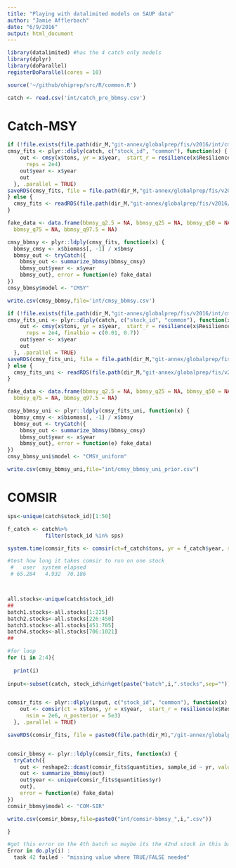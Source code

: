 ```yaml
---
title: "Playing with datalimited models on SAUP data"
author: "Jamie Afflerbach"
date: "6/9/2016"
output: html_document
---
```


```r

library(datalimited) #has the 4 catch only models
library(dplyr)
library(doParallel)
registerDoParallel(cores = 10)

source('~/github/ohiprep/src/R/common.R')

```


```r

catch <- read.csv('int/catch_pre_bbmsy.csv')

```

# Catch-MSY

```r

if (!file.exists(file.path(dir_M,"git-annex/globalprep/fis/v2016/int/cmsy-fits.rds"))) {
cmsy_fits <- plyr::dlply(catch, c("stock_id", "common"), function(x) {
    out <- cmsy(x$tons, yr = x$year,  start_r = resilience(x$Resilience[1]), 
      reps = 2e4)
    out$year <- x$year
    out
  }, .parallel = TRUE)
saveRDS(cmsy_fits, file = file.path(dir_M,"git-annex/globalprep/fis/v2016/int/cmsy-fits.rds"))
} else {
  cmsy_fits <- readRDS(file.path(dir_M,"git-annex/globalprep/fis/v2016/int/cmsy-fits.rds"))
}

fake_data <- data.frame(bbmsy_q2.5 = NA, bbmsy_q25 = NA, bbmsy_q50 = NA, 
  bbmsy_q75 = NA, bbmsy_q97.5 = NA)

cmsy_bbmsy <- plyr::ldply(cmsy_fits, function(x) {
  bbmsy_cmsy <- x$biomass[, -1] / x$bmsy
  bbmsy_out <- tryCatch({
    bbmsy_out <- summarize_bbmsy(bbmsy_cmsy)
    bbmsy_out$year <- x$year
    bbmsy_out}, error = function(e) fake_data)
})
cmsy_bbmsy$model <- "CMSY"

write.csv(cmsy_bbmsy,file='int/cmsy_bbmsy.csv')

```

```r

if (!file.exists(file.path(dir_M,"git-annex/globalprep/fis/v2016/int/cmsy-fits-uni-prior.rds"))) {
cmsy_fits_uni <- plyr::dlply(catch, c("stock_id", "common"), function(x) {
    out <- cmsy(x$tons, yr = x$year,  start_r = resilience(x$Resilience[1]), 
      reps = 2e4, finalbio = c(0.01, 0.7))
    out$year <- x$year
    out
  }, .parallel = TRUE)
saveRDS(cmsy_fits_uni, file = file.path(dir_M,"git-annex/globalprep/fis/v2016/int/cmsy-fits-uni-prior.rds"))
} else {
  cmsy_fits_uni <- readRDS(file.path(dir_M,"git-annex/globalprep/fis/v2016/int/cmsy-fits-uni-prior.rds"))
}

fake_data <- data.frame(bbmsy_q2.5 = NA, bbmsy_q25 = NA, bbmsy_q50 = NA, 
  bbmsy_q75 = NA, bbmsy_q97.5 = NA)

cmsy_bbmsy_uni <- plyr::ldply(cmsy_fits_uni, function(x) {
  bbmsy_cmsy <- x$biomass[, -1] / x$bmsy
  bbmsy_out <- tryCatch({
    bbmsy_out <- summarize_bbmsy(bbmsy_cmsy)
    bbmsy_out$year <- x$year
    bbmsy_out}, error = function(e) fake_data)
})
cmsy_bbmsy_uni$model <- "CMSY_uniform"

write.csv(cmsy_bbmsy_uni,file="int/cmsy_bbmsy_uni_prior.csv")

```


# COMSIR

```r

sps<-unique(catch$stock_id)[1:50]

f_catch <- catch%>%
            filter(stock_id %in% sps)

system.time(comsir_fits <- comsir(ct=f_catch$tons, yr = f_catch$year, start_r = resilience(f_catch$Resilience[1]),nsim = 2e6, n_posterior = 5e3))

#test how long it takes comsir to run on one stock
 #   user  system elapsed 
 # 65.284   4.932  70.186 



all.stocks<-unique(catch$stock_id)
##
batch1.stocks<-all.stocks[1:225]
batch2.stocks<-all.stocks[226:450]
batch3.stocks<-all.stocks[451:705]
batch4.stocks<-all.stocks[706:1021]
##

#for loop
for (i in 2:4){
  
  print(i)
  
input<-subset(catch, stock_id%in%get(paste("batch",i,".stocks",sep="")))


comsir_fits <- plyr::dlply(input, c("stock_id", "common"), function(x) {
    out <- comsir(ct = x$tons, yr = x$year,  start_r = resilience(x$Resilience[1]), 
      nsim = 2e6, n_posterior = 5e3)
  }, .parallel = TRUE)

saveRDS(comsir_fits, file = paste0(file.path(dir_M),"/git-annex/globalprep/fis/v2016/int/comsir-fits_",i,".rds"))


comsir_bbmsy <- plyr::ldply(comsir_fits, function(x) {
  tryCatch({
    out <- reshape2::dcast(comsir_fits$quantities, sample_id ~ yr, value.var = "bbmsy")[,-1]
    out <- summarize_bbmsy(out)
    out$year <- unique(comsir_fits$quantities$yr)
    out}, 
    error = function(e) fake_data)
})
comsir_bbmsy$model <- "COM-SIR"

write.csv(comsir_bbmsy,file=paste0("int/comsir-bbmsy_",i,".csv"))

}

#got this error on the 4th batch so maybe its the 42nd stock in this batch?
Error in do.ply(i) : 
  task 42 failed - "missing value where TRUE/FALSE needed" 

```

